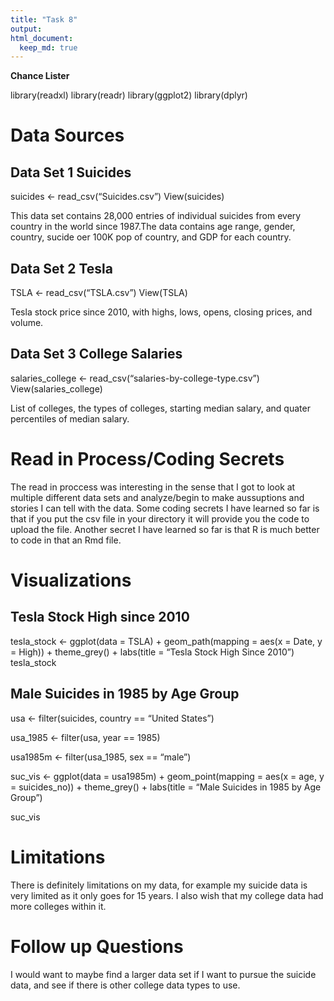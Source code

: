 ```yaml
---
title: "Task 8"
output: 
html_document:
  keep_md: true
---
```

**Chance Lister**

library(readxl)
library(readr)
library(ggplot2)
library(dplyr)

# Data Sources

## Data Set 1 Suicides
suicides <- read_csv("Suicides.csv")
View(suicides)

This data set contains 28,000 entries of individual suicides from every country in the world since 1987.The data contains age range, gender, country, sucide oer 100K pop of country, and GDP for each country.

## Data Set 2 Tesla

TSLA <- read_csv("TSLA.csv")
View(TSLA)

Tesla stock price since 2010, with highs, lows, opens, closing prices, and volume.

## Data Set 3 College Salaries

salaries_college <- read_csv("salaries-by-college-type.csv")
View(salaries_college)

List of colleges, the types of colleges, starting median salary, and quater percentiles of median salary.

# Read in Process/Coding Secrets

The read in proccess was interesting in the sense that I got to look at multiple different data sets and analyze/begin to make aussuptions and stories I can tell with the data. Some coding secrets I have learned so far is that if you put the csv file in your directory it will provide you the code to upload the file. Another secret I have learned so far is that R is much better to code in that an Rmd file.

# Visualizations

## Tesla Stock High since 2010

tesla_stock <- ggplot(data = TSLA) +
  geom_path(mapping = aes(x = Date, y = High)) +
  theme_grey() +
  labs(title = "Tesla Stock High Since 2010")
tesla_stock

## Male Suicides in 1985 by Age Group

usa <- filter(suicides, country == "United States")

usa_1985 <- filter(usa, year == 1985)

usa1985m <- filter(usa_1985, sex == "male")

suc_vis <- ggplot(data = usa1985m) +
  geom_point(mapping = aes(x = age, y = suicides_no)) +
  theme_grey() +
  labs(title = "Male Suicides in 1985 by Age Group")

suc_vis

# Limitations 

There is definitely limitations on my data, for example my suicide data is very limited as it only goes for 15 years. I also wish that my college data had more colleges within it. 

# Follow up Questions

I would want to maybe find a larger data set if I want to pursue the suicide data, and see if there is other college data types to use.
